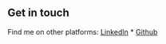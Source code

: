 ## Get in touch

Find me on other platforms: [LinkedIn](https://www.linkedin.com/in/viveksisodiya/) * [Github](https://github.com/vivek-sisodiya)  
